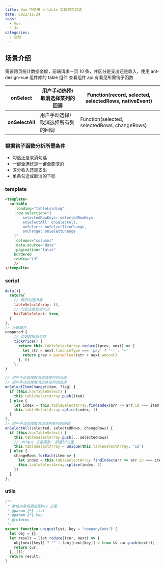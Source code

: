 ```yaml
---
title: Vue 中使用 a-table 实现跨页勾选
date: 2022/11/24
tags:
  - Vue
  - Js
categories:
  - 进阶
---
```


## 场景介绍

需要跨页统计数据金额，前端请求一页 10 条，并区分是支出还是收入，使用 ant-design-vue 组件库的 table 组件
查看组件 api 有看见所需钩子函数

| **onSelect**    | 用户手动选择/取消选择某列的回调   | Function(record, selected, selectedRows, nativeEvent) |
| --------------- | --------------------------------- | ----------------------------------------------------- |
| **onSelectAll** | 用户手动选择/取消选择所有列的回调 | Function(selected, selectedRows, changeRows)          |

### 根据钩子函数分析所需条件

- 勾选还是取消勾选
- 一键全选还是一键全部取消
- 区分收入还是支出
- 单条勾选或取消的下标

### template

```html
<template>
  <a-table
    :loading="tableLoading"
    :row-selection="{
        selectedRowKeys: selectedRowKeys,
        onSelectAll: onSelectAll,
        onSelect: onSelectItemChange,
        onChange: onSelectChange
    }"
    :columns="columns"
    :data-source="data"
    :pagination="false"
    bordered
    rowKey="id"
    />
</tempalte>
```

### script

```js
data(){
  return{
    // 跨页勾选所需
    tableSelectArray: [],
    // 勾选还是取消勾选
    hasTableSelect: true,
  }
},
// 计算属性
computed:{
	// 勾选数据总金额
    tickPrice() {
      return this.tableSelectArray.reduce((prev, next) => {
        let str = next.financeType === 'pay' ? '-' : '+'
        return prev + parseFloat(str + next.amount)
      }, 0)
    },
}
```

```js
// 用户手动选择取消选择某列的回调
// 用户手动选择取消选择某列的回调
onSelectItemChange(item, flag) {
  if (this.hasTableSelect) {
    this.tableSelectArray.push(item)
  } else {
    let index = this.tableSelectArray.findIndex(arr => arr.id === item.id)
    this.tableSelectArray.splice(index, 1)
  }
},
// 用户手动选择取消选择所有列的回调
onSelectAll(selected, selectedRows, changeRows) {
  if (this.hasTableSelect) {
    this.tableSelectArray.push(...selectedRows)
    // unique 去重函数  根据id去重
    this.tableSelectArray = unique(this.tableSelectArray, 'id')
  } else {
    changeRows.forEach(item => {
      let index = this.tableSelectArray.findIndex(arr => arr.id === item.id)
      this.tableSelectArray.splice(index, 1)
    })
  }
},
```

### utils

```javascript
/**
 * 数组对象根据指定key 去重
 * @param {*} list
 * @param {*} key
 * @returns
 */
export function unique(list, key = "companyCode") {
  let obj = {};
  let result = list.reduce((cur, next) => {
    obj[next[key]] ? "" : (obj[next[key]] = true && cur.push(next));
    return cur;
  }, []);
  return result;
}
```


